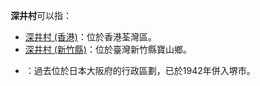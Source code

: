 '''深井村'''可以指：
* [[深井村_(香港)|深井村 (香港)]]：位於香港荃灣區。
* [[深井村_(新竹縣)|深井村 (新竹縣)]]：位於臺灣新竹縣寶山鄉。
* {{tsl|ja|深井村|深井村 (日本)}}：過去位於日本大阪府的行政區劃，已於1942年併入堺市。

{{消歧義|S|Cat=三字地名消歧義}}